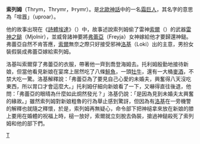 {{noteTA
|G1=SAO
}}
'''索列姆'''（Thrym，Thrymr，Þrymr）。是[[北歐神話|北歐神話]]中的一名[[霜巨人|霜巨人]]，其名字的意思為「喧囂」（uproar）。

他的故事出現在《[[詩體埃達|詩體埃達]]》（{{lang|en|Poetic Edda}}）中，故事述說索列姆偷了雷神[[索爾|索爾]]（{{lang|en|Thor}}）的武器[[雷神之鎚|雷神之鎚]]（Mjolnir），並威脅諸神要將[[弗蕾亞|弗蕾亞]]（Freyja）女神嫁給他才要歸還神鎚。弗蕾亞自然不肯答應，[[索爾|索爾]]無奈之際只好接受邪神[[洛基|洛基]]（Loki）出的主意，男扮女裝假裝成弗蕾亞嫁給索列姆。

洛基叫索爾穿了弗蕾亞的衣服，帶著他一齊到喬登海姆去。托利姆殷勤地接待新娘，但當他看見新娘在宴席上居然吃了八條[[鮭魚|鮭魚]]，一頭[[牡牛|牡牛]]，還有一大桶[[麥酒|麥酒]]，不禁大吃一驚。洛基解釋說：「弗蕾亞為了要見自己心愛的未婚夫，興奮得八天沒吃東西，所以胃口才會這麼大。」托利姆仔細向新娘看了一下，又嚇得直往後退，他問：「弗蕾亞的眼晴為什麼如此烔然發光？」洛基仍說：「是因為見到未婚夫太興奮的緣故。」雖然索列姆對新娘粗魯的行為舉止感到驚訝，但因為有[[洛基|洛基]]在一旁機警的解釋也就隨之釋懷，於是，索列姆再無疑心，命令部下把神槌拿來放在新娘的膝上要用在婚體的祝福上時，槌一放好，索爾就立刻脫去偽裝，搶過神鎚殺死了索列姆和他的部下們。 

{{北歐神話}}
{{北歐神話小作品}}
[[Category:北歐巨人|T]]
